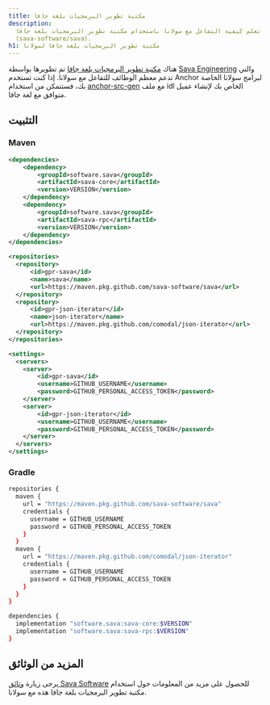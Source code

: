 ```yaml
---
title: مكتبة تطوير البرمجيات بلغة جافا
description:
  تعلم كيفية التفاعل مع سولانا باستخدام مكتبة تطوير البرمجيات بلغة جافا
  (sava-software/sava).
h1: مكتبة تطوير البرمجيات بلغة جافا لسولانا
---
```


هناك [مكتبة تطوير البرمجيات بلغة جافا](https://sava.software/welcome) تم تطويرها
بواسطة [Sava Engineering](https://sava.engineering/) والتي تدعم معظم الوظائف
للتفاعل مع سولانا. إذا كنت تستخدم Anchor لبرامج سولانا الخاصة بك، فستتمكن من
استخدام [anchor-src-gen](https://sava.software/utilities/anchor-src-gen) مع ملف
idl الخاص بك لإنشاء عميل متوافق مع لغة جافا.

## التثبيت

### Maven

```xml title="pom.xml"
<dependencies>
    <dependency>
        <groupId>software.sava</groupId>
        <artifactId>sava-core</artifactId>
        <version>VERSION</version>
    </dependency>
    <dependency>
        <groupId>software.sava</groupId>
        <artifactId>sava-rpc</artifactId>
        <version>VERSION</version>
    </dependency>
</dependencies>

<repositories>
  <repository>
      <id>gpr-sava</id>
      <name>sava</name>
      <url>https://maven.pkg.github.com/sava-software/sava</url>
  </repository>
  <repository>
      <id>gpr-json-iterator</id>
      <name>json-iterator</name>
      <url>https://maven.pkg.github.com/comodal/json-iterator</url>
  </repository>
</repositories>
```

```xml title="settings.xml"
<settings>
  <servers>
    <server>
        <id>gpr-sava</id>
        <username>GITHUB_USERNAME</username>
        <password>GITHUB_PERSONAL_ACCESS_TOKEN</password>
    </server>
    <server>
        <id>gpr-json-iterator</id>
        <username>GITHUB_USERNAME</username>
        <password>GITHUB_PERSONAL_ACCESS_TOKEN</password>
    </server>
  </servers>
</settings>
```

### Gradle

```bash title="build.gradle"
repositories {
  maven {
    url = "https://maven.pkg.github.com/sava-software/sava"
    credentials {
      username = GITHUB_USERNAME
      password = GITHUB_PERSONAL_ACCESS_TOKEN
    }
  }
  maven {
    url = "https://maven.pkg.github.com/comodal/json-iterator"
    credentials {
      username = GITHUB_USERNAME
      password = GITHUB_PERSONAL_ACCESS_TOKEN
    }
  }
}

dependencies {
  implementation "software.sava:sava-core:$VERSION"
  implementation "software.sava:sava-rpc:$VERSION"
}
```

## المزيد من الوثائق

يرجى زيارة [وثائق Sava Software](https://sava.software/welcome) للحصول على مزيد
من المعلومات حول استخدام مكتبة تطوير البرمجيات بلغة جافا هذه مع سولانا.
